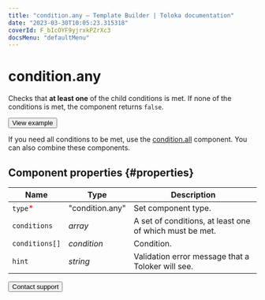 ```yaml
---
title: "condition.any — Template Builder | Toloka documentation"
date: "2023-03-30T10:05:23.315318"
coverId: F_bIcOYF9yjrxkPZrXc3
docsMenu: "defaultMenu"
---
```


# condition.any

Checks that **at least one** of the child conditions is met. If none of the conditions is met, the component returns `false`.

<Button themeColor="light" view="default" size="l" type="link" url="https://ya.cc/t/UGnbki-73xPDHm">View example</Button>

If you need all conditions to be met, use the [condition.all](/docs/template-builder/reference/condition.all) component. You can also combine these components.

## Component properties {#properties}

**Name** | **Type** | **Description**
----- | ----- | -----
`type`<span style="color: red">\*</span> | "condition.any" | Set component type.
`conditions` | _array_ | A set of conditions, at least one of which must be met.
`conditions[]` | _condition_ | Condition.
`hint` | _string_ | Validation error message that a Toloker will see.

<Button themeColor="light" view="default" size="l" type="link" url="/docs/guide/troubleshooting/support?form-source=template-builder-reference-condition-any">Contact support</Button>